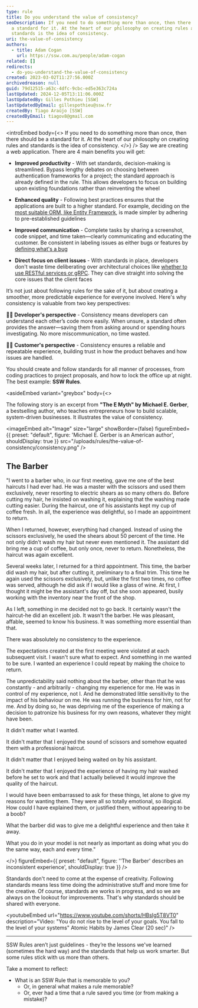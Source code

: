 ```yaml
---
type: rule
title: Do you understand the value of consistency?
seoDescription: If you need to do something more than once, then there should be
  a standard for it. At the heart of our philosophy on creating rules and
  standards is the idea of consistency.
uri: the-value-of-consistency
authors:
  - title: Adam Cogan
    url: https://ssw.com.au/people/adam-cogan
related: []
redirects:
  - do-you-understand-the-value-of-consistency
created: 2023-03-02T11:27:56.000Z
archivedreason: null
guid: 79d12515-a63c-4dfc-9cbc-ed5e363c724a
lastUpdated: 2024-12-05T13:11:06.000Z
lastUpdatedBy: Gilles Pothieu [SSW]
lastUpdatedByEmail: gillespothieu@ssw.fr
createdBy: Tiago Araújo [SSW]
createdByEmail: tiagov8@gmail.com
---
```


<introEmbed
  body={<>
If you need to do something more than once, then there should be a standard for it. At the heart of our philosophy on creating rules and standards is the idea of consistency.
  </>}
/>
Say we are creating a web application. There are 4 main benefits you will get:

* **Improved productivity** - With set standards, decision-making is streamlined. Bypass lengthy debates on choosing between authentication frameworks for a project; the standard approach is already defined in the rule. This allows developers to focus on building upon existing foundations rather than reinventing the wheel

* **Enhanced quality** - Following best practices ensures that the applications are built to a higher standard. For example, deciding on the [most suitable ORM, like Entity Framework](/why-to-use-entity-framework), is made simpler by adhering to pre-established guidelines

* **Improved communication** - Complete tasks by sharing a screenshot, code snippet, and time taken—clearly communicating and educating the customer. Be consistent in labeling issues as either bugs or features by [defining what's a bug](/definition-of-a-bug)

* **Direct focus on client issues** - With standards in place, developers don't waste time deliberating over architectural choices like [whether to use RESTful services or gRPC](/choose-the-right-api-tech). They can dive straight into solving the core issues that the client faces

It’s not just about following rules for the sake of it, but about creating a smoother, more predictable experience for everyone involved. Here's why consistency is valuable from two key perspectives:

👨‍💻 **Developer's perspective** - Consistency means developers can understand each other’s code more easily. When unsure, a standard often provides the answer—saving them from asking around or spending hours investigating. No more miscommunication, no time wasted.

👩‍💼 **Customer's perspective** - Consistency ensures a reliable and repeatable experience, building trust in how the product behaves and how issues are handled.

You should create and follow standards for all manner of processes, from coding practices to project proposals, and how to lock the office up at night. The best example: **SSW Rules**.

<asideEmbed
  variant="greybox"
  body={<>
    
The following story is an excerpt from **"The E Myth" by Michael E. Gerber**, a bestselling author, who teaches entrepreneurs how to build scalable, system-driven businesses. It illustrates the value of consistency.


<imageEmbed
  alt="Image"
  size="large"
  showBorder={false}
  figureEmbed={{
    preset: "default",
    figure: 'Michael E. Gerber is an American author',
    shouldDisplay: true
  }}
  src="/uploads/rules/the-value-of-consistency/consistency.png"
/>

## The Barber

"I went to a barber who, in our first meeting, gave me one of the best haircuts I had ever had. He was a master with the scissors and used them exclusively, never resorting to electric shears as so many others do. Before cutting my hair, he insisted on washing it, explaining that the washing made cutting easier. During the haircut, one of his assistants kept my cup of coffee fresh. In all, the experience was delightful, so I made an appointment to return.

When I returned, however, everything had changed. Instead of using the scissors exclusively, he used the shears about 50 percent of the time. He not only didn't wash my hair but never even mentioned it. The assistant did bring me a cup of coffee, but only once, never to return. Nonetheless, the haircut was again excellent.

Several weeks later, I returned for a third appointment. This time, the barber did wash my hair, but after cutting it, preliminary to a final trim. This time he again used the scissors exclusively, but, unlike the first two times, no coffee was served, although he did ask if I would like a glass of wine. At first, I thought it might be the assistant's day off, but she soon appeared, busily working with the inventory near the front of the shop.

As I left, something in me decided not to go back. It certainly wasn't the haircut-he did an excellent job. It wasn't the barber. He was pleasant, affable, seemed to know his business. It was something more essential than that.

There was absolutely no consistency to the experience.

The expectations created at the first meeting were violated at each subsequent visit. I wasn't sure what to expect. And something in me wanted to be sure. I wanted an experience I could repeat by making the choice to return.

The unpredictability said nothing about the barber, other than that he was constantly - and arbitrarily - changing my experience for me. He was in control of my experience, not I. And he demonstrated little sensitivity to the impact of his behaviour on me. He was running the business for him, not for me. And by doing so, he was depriving me of the experience of making a decision to patronize his business for my own reasons, whatever they might have been.

It didn't matter what I wanted.

It didn't matter that I enjoyed the sound of scissors and somehow equated them with a professional haircut.

It didn't matter that I enjoyed being waited on by his assistant.

It didn't matter that I enjoyed the experience of having my hair washed before he set to work and that I actually believed it would improve the quality of the haircut.

I would have been embarrassed to ask for these things, let alone to give my reasons for wanting them. They were all so totally emotional, so illogical. How could I have explained them, or justified them, without appearing to be a boob?

What the barber did was to give me a delightful experience and then take it away.

What you do in your model is not nearly as important as doing what you do the same way, each and every time."

  </>}
  figureEmbed={{
    preset: "default",
    figure: '\'The Barber\' describes an inconsistent experience',
    shouldDisplay: true
  }}
/>

Standards don't need to come at the expense of creativity. Following standards means less time doing the administrative stuff and more time for the creative. Of course, standards are works in progress, and so we are always on the lookout for improvements. That's why standards should be shared with everyone.

<youtubeEmbed url="https://www.youtube.com/shorts/HBsIg5T8VT0" description="Video: "You do not rise to the level of your goals. You fall to the level of your systems" Atomic Habits by James Clear (20 sec)" />

---

SSW Rules aren’t just guidelines - they’re the lessons we've learned (sometimes the hard way) and the standards that help us work smarter. But some rules stick with us more than others.

Take a moment to reflect:

* What is an SSW Rule that is memorable to you?
  * Or, in general what makes a rule memorable?
  * Or, ever had a time that a rule saved you time (or from making a mistake)?
